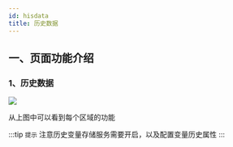 ```yaml
---
id: hisdata
title: 历史数据
---
```


## 一、页面功能介绍

### 1、历史数据

![](/img/docs/hisdata-1.png)



 从上图中可以看到每个区域的功能
 
:::tip `提示`
 注意历史变量存储服务需要开启，以及配置变量历史属性
:::


